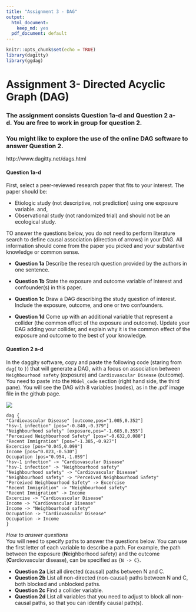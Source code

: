 ```yaml
---
title: "Assignment 3 - DAG"
output:
  html_document:
    keep_md: yes
  pdf_document: default
---
```


```r
knitr::opts_chunk$set(echo = TRUE)
library(dagitty)
library(ggdag)
```

# Assignment 3- Directed Acyclic Graph (DAG)

### The assignment consists Question 1a-d and Question 2 a-d. You are free to work in group  for question 2.   

### You might like to explore the use of the online DAG software to answer Question 2. 

http://www.dagitty.net/dags.html


#### Question 1a-d   


First, select a peer-reviewed research paper that fits to your interest. The paper should be:   

*   Etiologic study (not descriptive, not prediction) using one exposure variable. and,    
*   Observational study (not randomized trial) and should not be an ecological study. 


TO answer the questions below, you do not need to perform literature search to define causal association (direction of arrows) in your DAG. All information should come from the paper you picked and your substantive knowledge or common sense.    
  
* **Question 1a**   Describe the research question provided by the authors in one sentence.   
* **Question 1b**   State the exposure and outcome variable of interest and confounder(s) in this paper.   
* **Question 1c**  Draw a DAG describing the study question of interest. Include the exposure, outcome, and one or two confounders.   
* **Question 1d**   Come up with an additional variable that represent a collider (the common effect of the exposure and outcome). Update your DAG adding your collider, and explain why it is the common effect of the exposure and outcome to the best of your knowledge.   
  
  
  \newpage   
  

#### Question 2 a-d  

In the daggity software, copy and paste the following code (staring from `dag{` to `}`) that will generate a DAG, with a focus on association between `Neighbourhood safety` (exposure)  and `Cardiovascular Disease` (outcome).  You need to paste into the `MOdel_code` section (right hand side, the third pane). You will see the DAG with 8 variables (nodes), as in the .pdf image file in the github page.  

![](https://github.com/walkabilly/chep801_usask/raw/main/Assignments/DAGs/Question2_ExampleDAG.png)

```
dag {
"Cardiovascular Disease" [outcome,pos="1.005,0.352"]
"hsv-1 infection" [pos="-0.840,-0.379"]
"Neighbourhood safety" [exposure,pos="-1.603,0.355"]
"Perceived Neighbourhood Safety" [pos="-0.632,0.088"]
"Recent Immigration" [pos="-1.385,-0.927"]
Excercise [pos="0.045,0.099"]
Income [pos="0.023,-0.530"]
Occupation [pos="0.954,-1.059"]
"hsv-1 infection" -> "Cardiovascular Disease"
"hsv-1 infection" -> "Neighbourhood safety"
"Neighbourhood safety" -> "Cardiovascular Disease"
"Neighbourhood safety" -> "Perceived Neighbourhood Safety"
"Perceived Neighbourhood Safety" -> Excercise
"Recent Immigration" -> "Neighbourhood safety"
"Recent Immigration" -> Income
Excercise -> "Cardiovascular Disease"
Income -> "Cardiovascular Disease"
Income -> "Neighbourhood safety"
Occupation -> "Cardiovascular Disease"
Occupation -> Income
}
```


*How to answer questions*   
You will need to specify paths to answer the questions below. You can use the first letter of each variable to describe a path. For example, the path between the exposure (**N**eighborhood safety) and the outcome (**C**ardiovascular disease), can be specified as  `{N -> C}`.  
  
  
* **Question 2a** List all directed (causal) paths between N and C.       
* **Question 2b** List all non-directed (non-causal) paths between N and C, both blocked and unblocked paths.    
* **Question 2c** Find a collider variable.   
* **Question 2d** List all variables that you need to adjust to block all non-causal paths, so that you can identify causal path(s).  



  